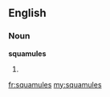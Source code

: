 ==English==

===Noun===
'''squamules'''

# {{botany|mycology}} {{plural of|squamule}}

[[fr:squamules]]
[[my:squamules]]